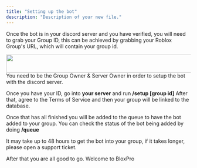 ```yaml
---
title: "Setting up the bot"
description: "Description of your new file."
---
```


Once the bot is in your discord server and you have verified, you will need to grab your Group ID, this can be achieved by grabbing your Roblox Group's URL, which will contain your group id.

<img height="49" width="559" src="https://files.gitbook.com/v0/b/gitbook-x-prod.appspot.com/o/spaces%2FZaKJVnckNb0nrpnngOU9%2Fuploads%2FsbW6YLQg6T54AL5XA619%2F%7B74237906-AF4E-4E1C-B722-F603478CB2A3%7D.png?alt=media&token=4035ced4-7352-43ee-80c7-ca9d147e326f" />

<Warning>
  You need to be the Group Owner & Server Owner in order to setup the bot with the discord server.
</Warning>

Once you have your ID, go into **your server** and run **/setup \[group id]** After that, agree to the Terms of Service and then your group will be linked to the database.

Once that has all finished you will be added to the queue to have the bot added to your group. You can check the status of the bot being added by doing **/queue**

<Info>
  It may take up to 48 hours to get the bot into your group, if it takes longer, please open a support ticket.
</Info>

After that you are all good to go. Welcome to BloxPro